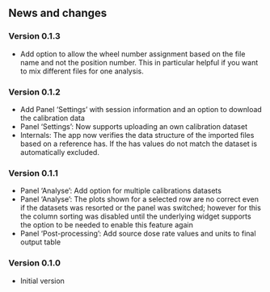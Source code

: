 ## News and changes

### Version 0.1.3
* Add option to allow the wheel number assignment based on the file name and not the position number. 
This in particular helpful if you want to mix different files for one analysis. 


### Version 0.1.2
* Add Panel 'Settings' with session information and an option to download the calibration data
* Panel 'Settings': Now supports uploading an own calibration dataset
* Internals: The app now verifies the data structure of the imported files based on a reference 
has. If the has values do not match the dataset is automatically excluded. 


### Version 0.1.1

* Panel 'Analyse': Add option for multiple calibrations datasets
* Panel 'Analyse': The plots shown for a selected row are no correct even if the datasets was resorted or the panel was switched; however for this the column 
sorting was disabled until the underlying widget supports the option to be needed to enable this feature again
* Panel 'Post-processing': Add source dose rate values and units to final output table

### Version 0.1.0

* Initial version 
